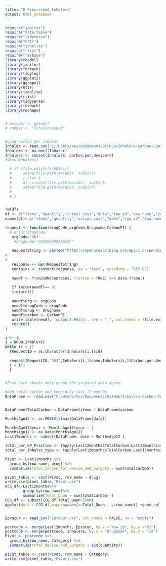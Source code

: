 ---
title: "R Prescribed Inhalers"
output: html_notebook
---
```{r}
require("janitor")
require("data.table")
require("tidyverse")
require("httr")
require("jsonlite")
require("rlist")
require("reshape")
library(readxl)
library(janitor)
library(foreach)
library(tidylog)
library(ggplot2)
library(ggrepel)
library(httr)
library(jsonlite)
library(rlist)
library(tidyverse)
library(foreach)
library(reshape)



```


```{R}


# mainDir <- getwd()
# subDir <- "InhalersOuput"


#Load carbon per inhaler
Inhaler <- read.csv("C:/Users/kev/Documents/GitHub/Inhalers-Carbon-Content/Inhalers.csv")
Inhalers <- na.omit(Inhaler)
Inhalers <- subset(Inhalers, Carbon.per.device>0)
#View(Inhalers)

  # if (file.exists(subDir)){
  #     setwd(file.path(mainDir, subDir))
  #     } else {
  #     dir.create(file.path(mainDir, subDir))
  #     setwd(file.path(mainDir, subDir))
  # 
  # }  


rm(df)
df <- c("items","quantity","actual_cost","date","row_id","row_name","ccg","setting","Org","drugCode","drug","carbon")
names(df)<-c("items","quantity","actual_cost","date","row_id","row_name","ccg","setting","Org","drugCode","drug","carbon")

request <- function(drugCode,orgCode,Drugname,CarbonPI) {
  # print(drugCode)
   orgCode="36J"
    #drugCode="0302000N0AAACAC"
   
   RequestString <- paste0("https://openprescribing.net/api/1.0/spending_by_practice/?code=",drugCode,"&org=",orgCode,"&format=json")
#   
#   
   response <- GET(RequestString)
   contains <- content(response, as = "text", encoding = "UTF-8")
   
   newdf <- fromJSON(contains, flatten = TRUE) %>% data.frame()
   
   if (nrow(newdf)== 0)
   {return()}
   
   newdf$Org <- orgCode
   newdf$drugCode <-drugCode
   newdf$drug <- Drugname 
   newdf$carbon <- CarbonPI
   write.table(newdf, 'output1.Rdata', sep = ",", col.names = !file.exists("output1.Rdata"), append = TRUE, row.names = FALSE)
   return()
}

i <- 1
j = NROW(Inhalers)
while (i < j)
  {RequestID = as.character(Inhalers[i,]$id)
  
  request(RequestID,"36J",Inhalers[i,]$name,Inhalers[i,]$Carbon.per.device)
  i = i+1
  }

```

```{r}

```






```{r}

#From here chunks only graph the prepared data above.

#Add total carbon and keep only last 12 months
DataFrame <- read.csv("C:/Users/kev/Documents/GitHub/Inhalers-Carbon-Content/output1.Rdata", stringsAsFactors=FALSE)


DataFrame$TotalCarbon = DataFrame$items * DataFrame$carbon

MonthsAgo12 <- as.POSIXlt(max(DataFrame$date))

MonthsAgo12$year <- MonthsAgo12$year - 1
MonthsAgo12 <- as.Date(MonthsAgo12)
Last12months <- subset(DataFrame, date > MonthsAgo12 )

total_per_GP_Practice <- tapply(Last12months$TotalCarbon,Last12months$row_name,sum)
total_per_inhaler_type <- tapply(Last12months$TotalCarbon,Last12months$drug,sum)

Pivot <- Last12months %>%
  group_by(row_name, drug) %>%
  summarize(total_carbon_for_device_and_Surgery = sum(TotalCarbon))

pivot_table <- cast(Pivot, row_name ~ drug)
write.csv(pivot_table,"Pivot.csv")
CCG_df<-Last12months%>% 
        group_by(row_name)%>%
        summarise(Total_Quan = sum(TotalCarbon) )
CCG_df <- subset(CCG_df,Total_Quan>5000)
ggplot(data = CCG_df,mapping=aes(x=Total_Quan , y=row_name)) +geom_col()



```


```{r}
Epracur <- read_csv("Epracur.csv", col_names = FALSE, na = "empty")

postcode <- merge(Last12months, Epracur, by.x ="row_id", by.y ="X1")
postcode <- merge(postcode, Inhalers, by.x = "drugCode", by.y = "id")
Pivot <- postcode %>%
  group_by(row_name, Category) %>%
  summarize(total_device_and_Surgery = sum(quantity))

pivot_table <- cast(Pivot, row_name ~ Category)
write.csv(pivot_table,"Pivot1.csv")
```